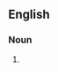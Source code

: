 {{also|place kicks}}

==English==

===Noun===
{{head|en|noun form}}

# {{plural of|placekick|lang=en}}